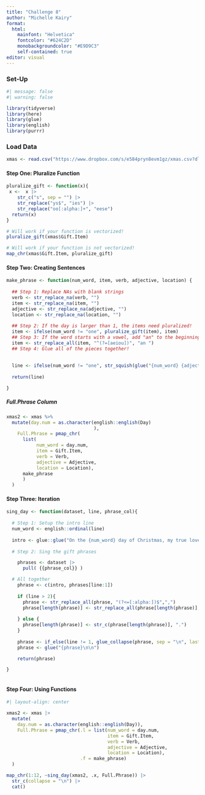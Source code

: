 ```yaml
---
title: "Challenge 8"
author: "Michelle Kairy"
format: 
  html:
    mainfont: "Helvetica"
    fontcolor: "#624C2D"
    monobackgroundcolor: "#E9D9C3"
    self-contained: true
editor: visual
---
```


### Set-Up

```r
#| message: false
#| warning: false

library(tidyverse)
library(here)
library(glue)
library(english)
library(purrr)
```

### Load Data

```r
xmas <- read.csv("https://www.dropbox.com/s/e584pryn8evm1gz/xmas.csv?dl=1")
```

#### Step One: Pluralize Function

```r

pluralize_gift <- function(x){
 x <-  x |> 
    str_c("s", sep = "") |> 
    str_replace("ys$", "ies") |>
    str_replace("oo[:alpha:]+", "eese")
  return(x)
}
```

```r
# Will work if your function is vectorized! 
pluralize_gift(xmas$Gift.Item)

# Will work if your function is not vectorized!
map_chr(xmas$Gift.Item, pluralize_gift)
```

#### Step Two: Creating Sentences

```r
make_phrase <- function(num_word, item, verb, adjective, location) {
  
  ## Step 1: Replace NAs with blank strings
  verb <- str_replace_na(verb, "")
  item <- str_replace_na(item, "")
  adjective <- str_replace_na(adjective, "")
  location <- str_replace_na(location, "")
  
  ## Step 2: If the day is larger than 1, the items need pluralized! 
  item <- ifelse(num_word != "one", pluralize_gift(item), item)
  ## Step 3: If the word starts with a vowel, add "an" to the beginning
  item <- str_replace_all(item, "^(?=[aeiou])", "an ")
  ## Step 4: Glue all of the pieces together!
  
  
  line <- ifelse(num_word != "one", str_squish(glue("{num_word} {adjective} {item} {verb} {location}")), str_squish(glue("a {adjective} {item} {verb} {location}")))
 
  return(line)

}
```

##### Full.Phrase Column

```r
xmas2 <- xmas %>%
  mutate(day.num = as.character(english::english(Day)
                                ), 
    Full.Phrase = pmap_chr(
      list(
           num_word = day.num,
           item = Gift.Item,
           verb = Verb,
           adjective = Adjective,
           location = Location),
      make_phrase
      )
  )
```

#### Step Three: Iteration

```r
sing_day <- function(dataset, line, phrase_col){
  
  # Step 1: Setup the intro line
  num_word <- english::ordinal(line)
  
  intro <- glue::glue("On the {num_word} day of Christmas, my true love sent to me:")
  
  # Step 2: Sing the gift phrases

    phrases <- dataset |>
      pull( {{phrase_col}} )

  # All together
    phrase <- c(intro, phrases[line:1])
    
    if (line > 2){
      phrase <- str_replace_all(phrase, "(?<=[:alpha:])$",",")
      phrase[length(phrase)] <- str_replace_all(phrase[length(phrase)], ",", ".")
      
    } else {
      phrase[length(phrase)] <- str_c(phrase[length(phrase)], ".")
    }
      
    phrase <- if_else(line != 1, glue_collapse(phrase, sep = "\n", last = "\nand "), glue_collapse(phrase, sep = "\n"))
    phrase <- glue("{phrase}\n\n")

    return(phrase)

}
  
```

#### Step Four: Using Functions

```r
#| layout-align: center

xmas2 <- xmas |>
  mutate(
    day.num = as.character(english::english(Day)), 
    Full.Phrase = pmap_chr(.l = list(num_word = day.num, 
                                     item = Gift.Item, 
                                     verb = Verb, 
                                     adjective = Adjective, 
                                     location = Location), 
                           .f = make_phrase)
  )

map_chr(1:12, ~sing_day(xmas2, .x, Full.Phrase)) |>
  str_c(collapse = "\n") |>
  cat()
```
